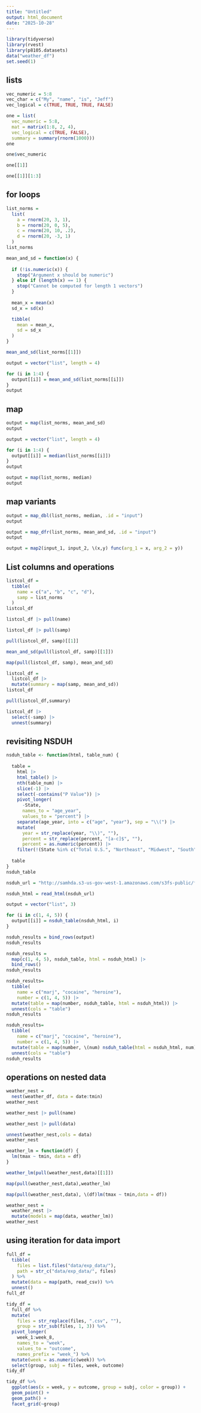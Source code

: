 ```yaml
---
title: "Untitled"
output: html_document
date: "2025-10-28"
---
```

```r
library(tidyverse)
library(rvest)
library(p8105.datasets)
data("weather_df")
set.seed(1)
```

## lists
```r
vec_numeric = 5:8
vec_char = c("My", "name", "is", "Jeff")
vec_logical = c(TRUE, TRUE, TRUE, FALSE)
```

```r
one = list(
  vec_numeric = 5:8,
  mat = matrix(1:8, 2, 4),
  vec_logical = c(TRUE, FALSE),
  summary = summary(rnorm(1000)))
one
```

```r
one$vec_numeric
```

```r
one[[1]]
```

```r
one[[1]][1:3]
```

## for loops
```r
list_norms = 
  list(
    a = rnorm(20, 3, 1),
    b = rnorm(20, 0, 5),
    c = rnorm(20, 10, .2),
    d = rnorm(20, -3, 1)
  )
list_norms
```

```r
mean_and_sd = function(x) {
  
  if (!is.numeric(x)) {
    stop("Argument x should be numeric")
  } else if (length(x) == 1) {
    stop("Cannot be computed for length 1 vectors")
  }
  
  mean_x = mean(x)
  sd_x = sd(x)

  tibble(
    mean = mean_x, 
    sd = sd_x
  )
}
```

```r
mean_and_sd(list_norms[[1]])
```

```r
output = vector("list", length = 4)

for (i in 1:4) {
  output[[i]] = mean_and_sd(list_norms[[i]])
}
output
```

## map
```r
output = map(list_norms, mean_and_sd)
output
```

```r
output = vector("list", length = 4)

for (i in 1:4) {
  output[[i]] = median(list_norms[[i]])
}
output
```
```r
output = map(list_norms, median)
output
```

## map variants
```r
output = map_dbl(list_norms, median, .id = "input")
output
```

```r
output = map_dfr(list_norms, mean_and_sd, .id = "input")
output
```

```r
output = map2(input_1, input_2, \(x,y) func(arg_1 = x, arg_2 = y))
```

## List columns and operations
```r
listcol_df = 
  tibble(
    name = c("a", "b", "c", "d"),
    samp = list_norms
  )
listcol_df
```

```r
listcol_df |> pull(name)
```

```r
listcol_df |> pull(samp)
```

```r
pull(listcol_df, samp)[[1]]
```

```r
mean_and_sd(pull(listcol_df, samp)[[1]])
```

```r
map(pull(listcol_df, samp), mean_and_sd)
```

```r
listcol_df = 
  listcol_df |> 
  mutate(summary = map(samp, mean_and_sd))
listcol_df
```

```r
pull(listcol_df,summary)
```

```r
listcol_df |>
  select(-samp) |>
  unnest(summary)
```

## revisiting NSDUH
```r
nsduh_table <- function(html, table_num) {
  
  table = 
    html |> 
    html_table() |> 
    nth(table_num) |>
    slice(-1) |> 
    select(-contains("P Value")) |>
    pivot_longer(
      -State,
      names_to = "age_year", 
      values_to = "percent") |>
    separate(age_year, into = c("age", "year"), sep = "\\(") |>
    mutate(
      year = str_replace(year, "\\)", ""),
      percent = str_replace(percent, "[a-c]$", ""),
      percent = as.numeric(percent)) |>
    filter(!(State %in% c("Total U.S.", "Northeast", "Midwest", "South", "West")))
  
  table
}
nsduh_table
```

```r
nsduh_url = "http://samhda.s3-us-gov-west-1.amazonaws.com/s3fs-public/field-uploads/2k15StateFiles/NSDUHsaeShortTermCHG2015.htm"

nsduh_html = read_html(nsduh_url)

output = vector("list", 3)

for (i in c(1, 4, 5)) {
  output[[i]] = nsduh_table(nsduh_html, i)
}

nsduh_results = bind_rows(output)
nsduh_results
```

```r
nsduh_results = 
  map(c(1, 4, 5), nsduh_table, html = nsduh_html) |> 
  bind_rows()
nsduh_results
```

```r
nsduh_results= 
  tibble(
    name = c("marj", "cocaine", "heroine"),
    number = c(1, 4, 5)) |> 
  mutate(table = map(number, nsduh_table, html = nsduh_html)) |> 
  unnest(cols = "table")
nsduh_results
```

```r
nsduh_results= 
  tibble(
    name = c("marj", "cocaine", "heroine"),
    number = c(1, 4, 5)) |> 
  mutate(table = map(number, \(num) nsduh_table(html = nsduh_html, num))) |> 
  unnest(cols = "table")
nsduh_results
```

## operations on nested data
```r
weather_nest = 
  nest(weather_df, data = date:tmin)
weather_nest
```

```r
weather_nest |> pull(name)
```

```r
weather_nest |> pull(data)
```

```r
unnest(weather_nest,cols = data)
weather_nest
```

```r
weather_lm = function(df) {
  lm(tmax ~ tmin, data = df)
}
```

```r
weather_lm(pull(weather_nest,data)[[1]])
```

```r
map(pull(weather_nest,data),weather_lm)
```

```r
map(pull(weather_nest,data), \(df)lm(tmax ~ tmin,data = df))
```

```r
weather_nest = 
  weather_nest |> 
  mutate(models = map(data, weather_lm))
weather_nest
```

## using iteration for data import
```r
full_df = 
  tibble(
    files = list.files("data/exp_data/"),
    path = str_c("data/exp_data/", files)
  ) %>% 
  mutate(data = map(path, read_csv)) %>% 
  unnest()
full_df
```

```r
tidy_df = 
  full_df %>% 
  mutate(
    files = str_replace(files, ".csv", ""),
    group = str_sub(files, 1, 3)) %>% 
  pivot_longer(
    week_1:week_8,
    names_to = "week",
    values_to = "outcome",
    names_prefix = "week_") %>% 
  mutate(week = as.numeric(week)) %>% 
  select(group, subj = files, week, outcome)
tidy_df
```

```r
tidy_df %>% 
  ggplot(aes(x = week, y = outcome, group = subj, color = group)) + 
  geom_point() + 
  geom_path() + 
  facet_grid(~group)
```